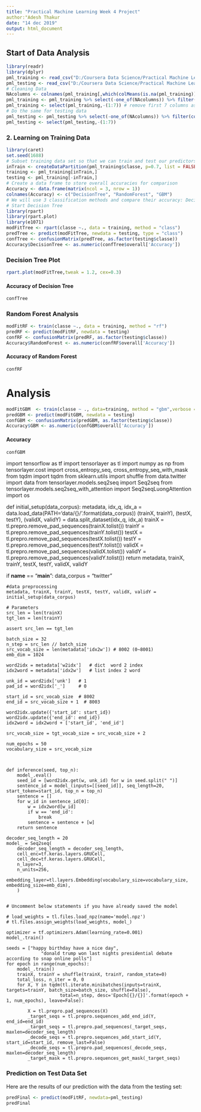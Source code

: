 ```yaml
---
title: "Practical Machine Learning Week 4 Project"
author:"Adesh Thakur
date: "14 dec 2019"
output: html_document
---
```




## Start of Data Analysis


```r
library(readr)
library(dplyr)
pml_training <- read_csv("D:/Coursera Data Science/Practical Machine Learning/week 4 project/pml-training.csv")
pml_testing <- read_csv("D:/Coursera Data Science/Practical Machine Learning/week 4 project/pml-testing.csv")
# Cleaning Data
NAcolumns <- colnames(pml_training[,which(colMeans(is.na(pml_training)) > 0.5)]) # Find columns with more than 50% NAs in them.
pml_training <- pml_training %>% select(-one_of(NAcolumns)) %>% filter(complete.cases(.)) # remove columns and rows with NA
pml_training <- select(pml_training,-(1:7)) # remove first 7 columns as they do not contain information needed for our analysis
# Do the same for testing data
pml_testing <- pml_testing %>% select(-one_of(NAcolumns)) %>% filter(complete.cases(.))
pml_testing <- select(pml_testing,-(1:7))
```
### 2. Learning on Training Data
```r
library(caret)
set.seed(1688)
# Subset training data set so that we can train and test our predictors
inTrain <- createDataPartition(pml_training$classe, p=0.7, list = FALSE)
training <- pml_training[inTrain,]
testing <- pml_training[-inTrain,]
# Create a data frame to store overall accuracies for comparison
Accuracy <- data.frame(matrix(ncol = 3, nrow = 1))
colnames(Accuracy) <- c("DecisionTree", "RandomForest", "GBM")
# We will use 3 classification methods and compare their accuracy: Decision Tree, Random Forest and Generalized Boosted Regression Model (GBM)
# Start Decision Tree
library(rpart)
library(rpart.plot)
library(e1071)
modFitTree <- rpart(classe ~., data = training, method = "class")
predTree <- predict(modFitTree, newdata = testing, type = "class")
confTree <- confusionMatrix(predTree, as.factor(testing$classe))
Accuracy$DecisionTree <- as.numeric(confTree$overall['Accuracy'])
```
### Decision Tree Plot
```r
rpart.plot(modFitTree,tweak = 1.2, cex=0.3)
```
  
#### Accuracy of Decision Tree
```r
confTree
```
  
### Random Forest Analysis
```r
modFitRF <- train(classe ~., data = training, method = "rf")
predRF <- predict(modFitRF, newdata = testing)
confRF <- confusionMatrix(predRF, as.factor(testing$classe))
Accuracy$RandomForest <- as.numeric(confRF$overall['Accuracy'])
```
#### Accuracy of Random Forest
```r
confRF
```
  
# Analysis
```r
modFitGBM  <- train(classe ~ ., data=training, method = "gbm",verbose = FALSE)
predGBM <- predict(modFitGBM, newdata = testing)
confGBM <- confusionMatrix(predGBM, as.factor(testing$classe))
Accuracy$GBM <- as.numeric(confGBM$overall['Accuracy'])
```
  
#### Accuracy
```r
confGBM
```

import tensorflow as tf
import tensorlayer as tl
import numpy as np
from tensorlayer.cost import cross_entropy_seq, cross_entropy_seq_with_mask
from tqdm import tqdm
from sklearn.utils import shuffle
from data.twitter import data
from tensorlayer.models.seq2seq import Seq2seq
from tensorlayer.models.seq2seq_with_attention import Seq2seqLuongAttention
import os


def initial_setup(data_corpus):
    metadata, idx_q, idx_a = data.load_data(PATH='data/{}/'.format(data_corpus))
    (trainX, trainY), (testX, testY), (validX, validY) = data.split_dataset(idx_q, idx_a)
    trainX = tl.prepro.remove_pad_sequences(trainX.tolist())
    trainY = tl.prepro.remove_pad_sequences(trainY.tolist())
    testX = tl.prepro.remove_pad_sequences(testX.tolist())
    testY = tl.prepro.remove_pad_sequences(testY.tolist())
    validX = tl.prepro.remove_pad_sequences(validX.tolist())
    validY = tl.prepro.remove_pad_sequences(validY.tolist())
    return metadata, trainX, trainY, testX, testY, validX, validY



if __name__ == "__main__":
    data_corpus = "twitter"

    #data preprocessing
    metadata, trainX, trainY, testX, testY, validX, validY = initial_setup(data_corpus)

    # Parameters
    src_len = len(trainX)
    tgt_len = len(trainY)

    assert src_len == tgt_len

    batch_size = 32
    n_step = src_len // batch_size
    src_vocab_size = len(metadata['idx2w']) # 8002 (0~8001)
    emb_dim = 1024

    word2idx = metadata['w2idx']   # dict  word 2 index
    idx2word = metadata['idx2w']   # list index 2 word

    unk_id = word2idx['unk']   # 1
    pad_id = word2idx['_']     # 0

    start_id = src_vocab_size  # 8002
    end_id = src_vocab_size + 1  # 8003

    word2idx.update({'start_id': start_id})
    word2idx.update({'end_id': end_id})
    idx2word = idx2word + ['start_id', 'end_id']

    src_vocab_size = tgt_vocab_size = src_vocab_size + 2

    num_epochs = 50
    vocabulary_size = src_vocab_size
    


    def inference(seed, top_n):
        model_.eval()
        seed_id = [word2idx.get(w, unk_id) for w in seed.split(" ")]
        sentence_id = model_(inputs=[[seed_id]], seq_length=20, start_token=start_id, top_n = top_n)
        sentence = []
        for w_id in sentence_id[0]:
            w = idx2word[w_id]
            if w == 'end_id':
                break
            sentence = sentence + [w]
        return sentence

    decoder_seq_length = 20
    model_ = Seq2seq(
        decoder_seq_length = decoder_seq_length,
        cell_enc=tf.keras.layers.GRUCell,
        cell_dec=tf.keras.layers.GRUCell,
        n_layer=3,
        n_units=256,
        embedding_layer=tl.layers.Embedding(vocabulary_size=vocabulary_size, embedding_size=emb_dim),
        )
    

    # Uncomment below statements if you have already saved the model

    # load_weights = tl.files.load_npz(name='model.npz')
    # tl.files.assign_weights(load_weights, model_)

    optimizer = tf.optimizers.Adam(learning_rate=0.001)
    model_.train()

    seeds = ["happy birthday have a nice day",
                 "donald trump won last nights presidential debate according to snap online polls"]
    for epoch in range(num_epochs):
        model_.train()
        trainX, trainY = shuffle(trainX, trainY, random_state=0)
        total_loss, n_iter = 0, 0
        for X, Y in tqdm(tl.iterate.minibatches(inputs=trainX, targets=trainY, batch_size=batch_size, shuffle=False), 
                        total=n_step, desc='Epoch[{}/{}]'.format(epoch + 1, num_epochs), leave=False):

            X = tl.prepro.pad_sequences(X)
            _target_seqs = tl.prepro.sequences_add_end_id(Y, end_id=end_id)
            _target_seqs = tl.prepro.pad_sequences(_target_seqs, maxlen=decoder_seq_length)
            _decode_seqs = tl.prepro.sequences_add_start_id(Y, start_id=start_id, remove_last=False)
            _decode_seqs = tl.prepro.pad_sequences(_decode_seqs, maxlen=decoder_seq_length)
            _target_mask = tl.prepro.sequences_get_mask(_target_seqs)


### Prediction on Test Data Set
Here are the results of our prediction with the data from the testing set:
```r
predFinal <- predict(modFitRF, newdata=pml_testing)
predFinal
```
 
